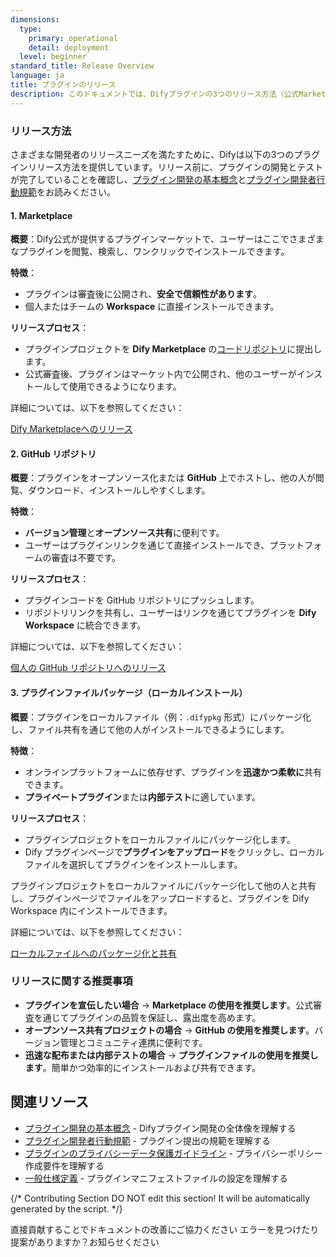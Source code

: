 ```yaml
---
dimensions:
  type:
    primary: operational
    detail: deployment
  level: beginner
standard_title: Release Overview
language: ja
title: プラグインのリリース
description: このドキュメントでは、Difyプラグインの3つのリリース方法（公式Marketplace、オープンソースのGitHubリポジトリ、ローカルプラグインファイルパッケージ）を紹介します。各リリース方法の特徴、リリースプロセス、適用シナリオについて詳しく説明し、さまざまな開発者のニーズを満たすための具体的なリリースに関する推奨事項を提供します。
---
```


### リリース方法

さまざまな開発者のリリースニーズを満たすために、Difyは以下の3つのプラグインリリース方法を提供しています。リリース前に、プラグインの開発とテストが完了していることを確認し、[プラグイン開発の基本概念](/plugin_dev_ja/0111-getting-started-dify-plugin.ja)と[プラグイン開発者行動規範](/plugin_dev_ja/0312-contributor-covenant-code-of-conduct.ja)をお読みください。

#### **1. Marketplace**

**概要**：Dify公式が提供するプラグインマーケットで、ユーザーはここでさまざまなプラグインを閲覧、検索し、ワンクリックでインストールできます。

**特徴**：

* プラグインは審査後に公開され、**安全で信頼性があります**。
* 個人またはチームの **Workspace** に直接インストールできます。

**リリースプロセス**：

* プラグインプロジェクトを **Dify Marketplace** の[コードリポジトリ](https://github.com/langgenius/dify-plugins)に提出します。
* 公式審査後、プラグインはマーケット内で公開され、他のユーザーがインストールして使用できるようになります。

詳細については、以下を参照してください：

[Dify Marketplaceへのリリース](/plugin_dev_ja/0322-release-to-dify-marketplace.ja)

#### 2. **GitHub リポジトリ**

**概要**：プラグインをオープンソース化または **GitHub** 上でホストし、他の人が閲覧、ダウンロード、インストールしやすくします。

**特徴**：

* **バージョン管理**と**オープンソース共有**に便利です。
* ユーザーはプラグインリンクを通じて直接インストールでき、プラットフォームの審査は不要です。

**リリースプロセス**：

* プラグインコードを GitHub リポジトリにプッシュします。
* リポジトリリンクを共有し、ユーザーはリンクを通じてプラグインを **Dify Workspace** に統合できます。

詳細については、以下を参照してください：

[個人の GitHub リポジトリへのリリース](/plugin_dev_ja/0322-release-to-individual-github-repo.ja)

#### 3. プラグインファイルパッケージ（ローカルインストール）

**概要**：プラグインをローカルファイル（例：`.difypkg` 形式）にパッケージ化し、ファイル共有を通じて他の人がインストールできるようにします。

**特徴**：

* オンラインプラットフォームに依存せず、プラグインを**迅速かつ柔軟に**共有できます。
* **プライベートプラグイン**または**内部テスト**に適しています。

**リリースプロセス**：

* プラグインプロジェクトをローカルファイルにパッケージ化します。
* Dify プラグインページで**プラグインをアップロード**をクリックし、ローカルファイルを選択してプラグインをインストールします。

プラグインプロジェクトをローカルファイルにパッケージ化して他の人と共有し、プラグインページでファイルをアップロードすると、プラグインを Dify Workspace 内にインストールできます。

詳細については、以下を参照してください：

[ローカルファイルへのパッケージ化と共有](/plugin_dev_ja/0322-release-by-file.ja)

### **リリースに関する推奨事項**

* **プラグインを宣伝したい場合** → **Marketplace の使用を推奨します**。公式審査を通じてプラグインの品質を保証し、露出度を高めます。
* **オープンソース共有プロジェクトの場合** → **GitHub の使用を推奨します**。バージョン管理とコミュニティ連携に便利です。
* **迅速な配布または内部テストの場合** → **プラグインファイルの使用を推奨します**。簡単かつ効率的にインストールおよび共有できます。

## 関連リソース

- [プラグイン開発の基本概念](/plugin_dev_ja/0111-getting-started-dify-plugin.ja) - Difyプラグイン開発の全体像を理解する
- [プラグイン開発者行動規範](/plugin_dev_ja/0312-contributor-covenant-code-of-conduct.ja) - プラグイン提出の規範を理解する
- [プラグインのプライバシーデータ保護ガイドライン](/plugin_dev_ja/0312-privacy-protection-guidelines.ja) - プライバシーポリシー作成要件を理解する
- [一般仕様定義](/plugin_dev_ja/0411-general-specifications.ja) - プラグインマニフェストファイルの設定を理解する

{/*
Contributing Section
DO NOT edit this section!
It will be automatically generated by the script.
*/}

<CardGroup cols="2">
    <Card
        title="このページを編集する"
        icon="pen-to-square"
        href="https://github.com/langgenius/dify-docs-mintlify/edit/main/plugin_dev_ja/0321-release-overview.zh.mdx"
    >
        直接貢献することでドキュメントの改善にご協力ください
    </Card>
    <Card
        title="問題を報告する"
        icon="github"
        href="https://github.com/langgenius/dify-docs-mintlify/issues/new?title=ドキュメントの問題%3A%20release-overview&body=%23%23%20問題の説明%0A%3C%21--%20発見した問題について簡単に説明してください%20--%3E%0A%0A%23%23%20ページリンク%0Ahttps%3A%2F%2Fgithub.com%2Flanggenius%2Fdify-docs-mintlify%2Fblob%2Fmain%2Fplugin_dev_ja%2F0321-release-overview.zh.mdx%0A%0A%23%23%20提案される変更%0A%3C%21--%20特定の変更案がある場合は、ここで説明してください%20--%3E%0A%0A%3C%21--%20ドキュメントの品質向上にご協力いただきありがとうございます！%20--%3E"
    >
        エラーを見つけたり提案がありますか？お知らせください
    </Card>
</CardGroup>
